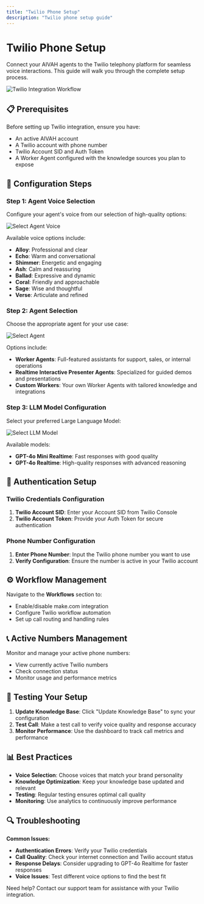```yaml
---
title: "Twilio Phone Setup"
description: "Twilio phone setup guide"
---
```


# Twilio Phone Setup

Connect your AIVAH agents to the Twilio telephony platform for seamless voice interactions. This guide will walk you through the complete setup process.

![Twilio Integration Workflow](/integration/Integerations%20/Integeration%20with%20Telephony%20-%20Twillio%20%20Workflow%20.png)

## 📋 Prerequisites

Before setting up Twilio integration, ensure you have:
- An active AIVAH account
- A Twilio account with phone number
- Twilio Account SID and Auth Token
- A Worker Agent configured with the knowledge sources you plan to expose

## 🎯 Configuration Steps

### Step 1: Agent Voice Selection

Configure your agent's voice from our selection of high-quality options:

![Select Agent Voice](/integration/Integerations%20/Integeration%20with%20%20Twillio%20%20Select%20Agent%20Voice.png)

Available voice options include:
- **Alloy**: Professional and clear
- **Echo**: Warm and conversational  
- **Shimmer**: Energetic and engaging
- **Ash**: Calm and reassuring
- **Ballad**: Expressive and dynamic
- **Coral**: Friendly and approachable
- **Sage**: Wise and thoughtful
- **Verse**: Articulate and refined

### Step 2: Agent Selection

Choose the appropriate agent for your use case:

![Select Agent](/integration/Integerations%20/Integeration%20with%20%20Twillio%20%20Select%20Knwoledge%20Agent.png)

Options include:
- **Worker Agents**: Full-featured assistants for support, sales, or internal operations
- **Realtime Interactive Presenter Agents**: Specialized for guided demos and presentations
- **Custom Workers**: Your own Worker Agents with tailored knowledge and integrations

### Step 3: LLM Model Configuration

Select your preferred Large Language Model:

![Select LLM Model](/integration/Integerations%20/Integeration%20with%20%20Twillio%20%20Select%20Your%20LLM%20.png)

Available models:
- **GPT-4o Mini Realtime**: Fast responses with good quality
- **GPT-4o Realtime**: High-quality responses with advanced reasoning

## 🔧 Authentication Setup

### Twilio Credentials Configuration

1. **Twilio Account SID**: Enter your Account SID from Twilio Console
2. **Twilio Account Token**: Provide your Auth Token for secure authentication

### Phone Number Configuration

1. **Enter Phone Number**: Input the Twilio phone number you want to use
2. **Verify Configuration**: Ensure the number is active in your Twilio account

## ⚙️ Workflow Management

Navigate to the **Workflows** section to:
- Enable/disable make.com integration
- Configure Twilio workflow automation
- Set up call routing and handling rules

## 📞 Active Numbers Management

Monitor and manage your active phone numbers:
- View currently active Twilio numbers
- Check connection status
- Monitor usage and performance metrics

## 🚀 Testing Your Setup

1. **Update Knowledge Base**: Click "Update Knowledge Base" to sync your configuration
2. **Test Call**: Make a test call to verify voice quality and response accuracy
3. **Monitor Performance**: Use the dashboard to track call metrics and performance

## 📊 Best Practices

- **Voice Selection**: Choose voices that match your brand personality
- **Knowledge Optimization**: Keep your knowledge base updated and relevant
- **Testing**: Regular testing ensures optimal call quality
- **Monitoring**: Use analytics to continuously improve performance

## 🔍 Troubleshooting

**Common Issues:**
- **Authentication Errors**: Verify your Twilio credentials
- **Call Quality**: Check your internet connection and Twilio account status  
- **Response Delays**: Consider upgrading to GPT-4o Realtime for faster responses
- **Voice Issues**: Test different voice options to find the best fit

Need help? Contact our support team for assistance with your Twilio integration.
